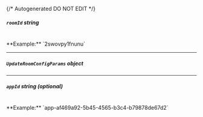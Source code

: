 {/* Autogenerated DO NOT EDIT  */}

##### `roomId` _string_
<br/>
**Example:** `2swovpy1fnunu`

---
##### `UpdateRoomConfigParams` _object_

<Collapsible openLabel={Labels.showProperties} closeLabel={Labels.hideProperties}>
  <UpdateRoomConfigParams />
</Collapsible>

---
##### `appId` _string (optional)_
<br/>
**Example:** `app-af469a92-5b45-4565-b3c4-b79878de67d2`

